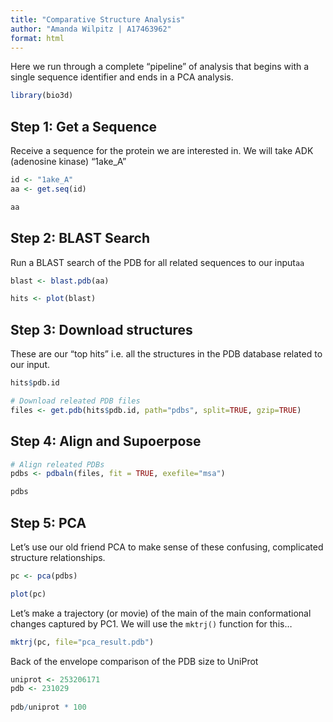 ```yaml
---
title: "Comparative Structure Analysis"
author: "Amanda Wilpitz | A17463962"
format: html
---
```


Here we run through a complete "pipeline" of analysis that begins with a single sequence identifier and ends in a PCA analysis. 

```r
library(bio3d)
```

## Step 1: Get a Sequence
Receive a sequence for the protein we are interested in. We will take ADK (adenosine kinase) "1ake_A"

```r
id <- "1ake_A"
aa <- get.seq(id)

aa
```
## Step 2: BLAST Search

Run a BLAST search of the PDB for all related sequences to our input`aa`

```r
blast <- blast.pdb(aa)
```

```r
hits <- plot(blast)
```
## Step 3: Download structures 
These are our "top hits" i.e. all the structures in the PDB database related to our input. 
```r
hits$pdb.id
```

```r
# Download releated PDB files
files <- get.pdb(hits$pdb.id, path="pdbs", split=TRUE, gzip=TRUE)
```

## Step 4: Align and Supoerpose 
```r
# Align releated PDBs
pdbs <- pdbaln(files, fit = TRUE, exefile="msa")
```

```r
pdbs
```

## Step 5: PCA

Let's use our old friend PCA to make sense of these confusing, complicated structure relationships. 

```r
pc <- pca(pdbs)

plot(pc)
```

Let's make a trajectory (or movie) of the main of the main conformational changes captured by PC1. We will use the `mktrj()` function for this...

```r
mktrj(pc, file="pca_result.pdb")
```

Back of the envelope comparison of the PDB size to UniProt

```r
uniprot <- 253206171
pdb <- 231029
  
pdb/uniprot * 100
```



